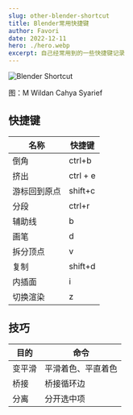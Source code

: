 ```yaml
---
slug: other-blender-shortcut
title: Blender常用快捷键
author: Favori
date: 2022-12-11
hero: ./hero.webp
excerpt: 自己经常用到的一些快捷键记录
---
```


![Blender Shortcut](./hero.webp)



<div className={"img-desc"}>图：M Wildan Cahya Syarief</div>


## 快捷键

| 名称         | 快捷键   |
| ------------ | -------- |
| 倒角         | ctrl+b   |
| 挤出         | ctrl + e |
| 游标回到原点 | shift+c  |
| 分段         | ctrl+r   |
| 辅助线       | b        |
| 画笔         | d        |
| 拆分顶点     | v        |
| 复制         | shift+d  |
| 内插面       | i        |
| 切换渲染     | z        |

## 技巧

| 目的   | 命令               |
| ------ | ------------------ |
| 变平滑 | 平滑着色、平直着色 |
| 桥接   | 桥接循环边         |
| 分离   | 分开选中项         |
